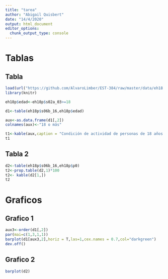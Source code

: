 ```yaml
---
title: "tarea"
author: "Abigail Quisbert"
date: "14/4/2020"
output: html_document
editor_options: 
  chunk_output_type: console
---
```


# Tablas

## Tabla 
```r
load(url("https://github.com/AlvaroLimber/EST-384/raw/master/data/eh18.Rdata"))
library(knitr)

eh18p$edad<-eh18p$s02a_03>=18

d1<-table(eh18p$s06b_16,eh18p$edad)

aux<-as.data.frame(d1[,2])
colnames(aux)<-"18 o más"

t1<-kable(aux,caption = "Condición de actividad de personas de 18 años o más")
t1
```


## Tabla 2
```r
d2<-table(eh18p$s06b_16,eh18p$p0)
t2<-prop.table(d2,1)*100
t2<- kable(d2[1,])
t2
```

# Graficos
## Grafico 1
```r
aux3<-order(d1[,2])
par(mai=c(1,3,1,1))
barplot(d1[aux3,2],horiz = T,las=1,cex.names = 0.7,col="darkgreen")
dev.off()
```

## Grafico 2
```r
barplot(d2)
```

